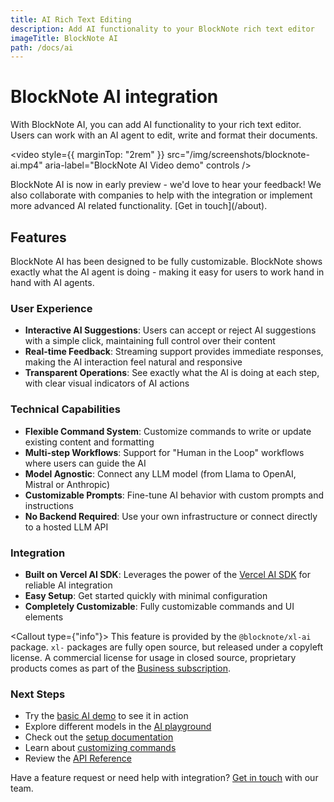 ```yaml
---
title: AI Rich Text Editing
description: Add AI functionality to your BlockNote rich text editor
imageTitle: BlockNote AI
path: /docs/ai
---
```



# BlockNote AI integration

With BlockNote AI, you can add AI functionality to your rich text editor.
Users can work with an AI agent to edit, write and format their documents.

<video
  style={{ marginTop: "2rem" }}
  src="/img/screenshots/blocknote-ai.mp4"
  aria-label="BlockNote AI Video demo"
  controls
/>

<Callout>
  BlockNote AI is now in early preview - we'd love to hear your feedback!
  We also collaborate with companies to help with the integration or implement
  more advanced AI related functionality. [Get in touch](/about).
</Callout>

## Features

BlockNote AI has been designed to be fully customizable.
BlockNote shows exactly what the AI agent is doing - making it easy for users to
work hand in hand with AI agents.

### User Experience

- **Interactive AI Suggestions**: Users can accept or reject AI suggestions with a simple click, maintaining full control over their content
- **Real-time Feedback**: Streaming support provides immediate responses, making the AI interaction feel natural and responsive
- **Transparent Operations**: See exactly what the AI is doing at each step, with clear visual indicators of AI actions

### Technical Capabilities

- **Flexible Command System**: Customize commands to write or update existing content and formatting
- **Multi-step Workflows**: Support for "Human in the Loop" workflows where users can guide the AI
- **Model Agnostic**: Connect any LLM model (from Llama to OpenAI, Mistral or Anthropic)
- **Customizable Prompts**: Fine-tune AI behavior with custom prompts and instructions
- **No Backend Required**: Use your own infrastructure or connect directly to a hosted LLM API

### Integration

- **Built on Vercel AI SDK**: Leverages the power of the [Vercel AI SDK](https://sdk.vercel.ai) for reliable AI integration
- **Easy Setup**: Get started quickly with minimal configuration
- **Completely Customizable**: Fully customizable commands and UI elements

<Callout type={"info"}>
  This feature is provided by the `@blocknote/xl-ai` package. `xl-` packages are fully
  open source, but released under a copyleft license. A commercial license for
  usage in closed source, proprietary products comes as part of the [Business
  subscription](/pricing).
</Callout>

### Next Steps

- Try the [basic AI demo](/examples/ai/minimal) to see it in action
- Explore different models in the [AI playground](/examples/ai/playground)
- Check out the [setup documentation](/docs/ai/getting-started)
- Learn about [customizing commands](/docs/ai/custom-commands)
- Review the [API Reference](/docs/ai/reference)

Have a feature request or need help with integration? [Get in touch](/about) with our team.
